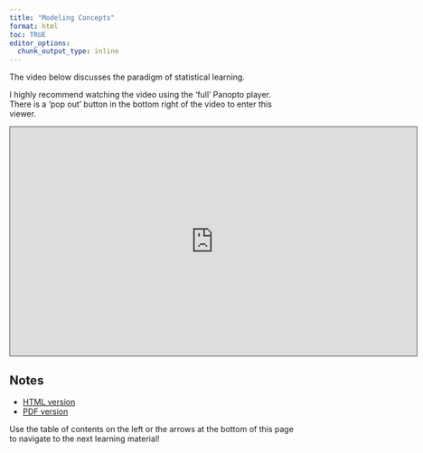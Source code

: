 ```yaml
---
title: "Modeling Concepts"
format: html
toc: TRUE
editor_options: 
  chunk_output_type: inline
---
```


The video below discusses the paradigm of statistical learning. 

I highly recommend watching the video using the 'full' Panopto player. There is a 'pop out' button in the bottom right of the video to enter this viewer.

```{=html}
<iframe src="https://ncsu.hosted.panopto.com/Panopto/Pages/Embed.aspx?id=b017efaa-65bf-491e-bc50-b21e00df4f77&autoplay=false&offerviewer=true&showtitle=true&showbrand=true&captions=false&interactivity=all" height="405" width="720" style="border: 1px solid #464646;" allowfullscreen allow="autoplay" aria-label="Panopto Embedded Video Player" aria-description="44_Modeling_Concepts" ></iframe>
```

## Notes

- <a href = "44-Modeling_Concepts_Inference_Prediction.html" target = "_blank">HTML version</a>
- <a href = "PDFs/44-Modeling_Concepts_Inference_Prediction.pdf" target = "_blank">PDF version</a>

Use the table of contents on the left or the arrows at the bottom of this page to navigate to the next learning material!
